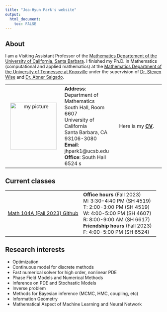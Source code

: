 ```yaml
---
title: "Jea-Hyun Park's website"
output: 
  html_document:
    toc: FALSE
---
```


## About

I am a Visiting Assistant Professor of the [Mathematics Departement of the University of California, Santa Barbara](https://www.math.ucsb.edu/). I finished my Ph.D. in Mathematics (computational and applied mathematics) at the [Mathematics Department of the University of Tennessee at Knoxville](https://www.math.utk.edu) under the supervision of [Dr. Steven Wise](http://www.math.utk.edu/~swise) and [Dr. Abner Salgado](http://www.math.utk.edu/~abnersg/).

| | | |
|:-:|:-|:-:|
| ![my picture](resources/images/visualcomm/jhp_portrait01.png){width=150px} |  **Address**: <br> Department of Mathematics <br> South Hall, Room 6607 <br> University of California <br> Santa Barbara, CA 93106-3080  <br> **Email**: jhpark1\@ucsb.edu <br> **Office**: South Hall 6524 s| Here is my **[CV](resources/documents/modernCV.pdf)**. |

## Current classes

<!--[Math 104A (Fall 2023)](teaching/M104A2023Fall.html) -->

| | |
|:-|:-|
|[Math 104A (Fall 2023) Github](https://github.com/jhparkyb/NumAnalNotes_Pub) | **Office hours** (Fall 2023) <br> M: 3:30-4:40 PM (SH 4519) <br> T: 2:00-3:00 PM (SH 4519) <br> W: 4:00-5:00 PM (SH 4607) <br> R: 8:00-9:00 AM (SH 6617) <br> **Friendship hours** (Fall 2023) <br> F: 4:00-5:00 PM (SH 6524) |



## Research interests

* Optimization
* Continuous model for discrete methods
* Fast numerical solver for high order, nonlinear PDE
* Phase Field Models and Numerical Methods
* Inference on PDE and Stochastic Models
* Inverse problem
* Methods for Bayesian inference (MCMC, HMC, coupling, etc)
* Information Geometry
* Mathematical Aspect of Machine Learning and Neural Network

<!-- [ Math 6A (Winter 2023)](./M6A_2023Winter.html)

[ Math 8 (Winter 2023)](./M8_2023Winter.html)

[ Math 104A (Fall 2022)](./M104A_2022Fall.html) -->
